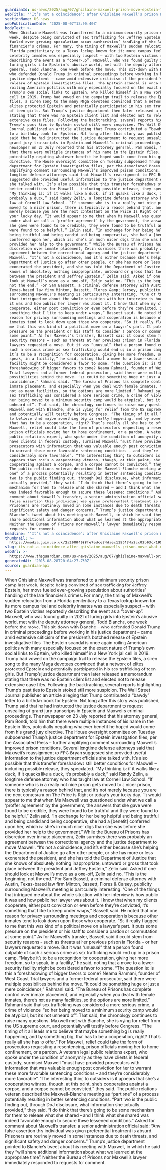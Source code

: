 ```yaml
---
guardianId: us-news/2025/aug/07/ghislaine-maxwell-prison-move-epstein-trump
webTitle: '‘It’s not a coincidence’: after Ghislaine Maxwell’s prison move … what next?'
sectionName: US news
webPublicationDate: '2025-08-07T13:00:40Z'
bodyText: >-
  When Ghislaine Maxwell was transferred to a minimum security prison camp last
  week, despite being convicted of sex trafficking for Jeffrey Epstein, her move
  fueled ever-growing speculation about authorities’ handling of the late
  financier’s crimes. For many, the timing of Maxwell’s sudden relocation from a
  Florida penitentiary to a Texas lockup known for its more campus feel and
  celebrity inmates was especially suspect – with two Epstein victims reportedly
  describing the event as a “cover-up”. Maxwell, who was found guilty in 2021 of
  luring girls into Epstein’s abusive world, met with the deputy attorney
  general, Todd Blanche, one week before the move. This sit-down with Blanche –
  who defended Donald Trump in criminal proceedings before working in his
  justice department – came amid extensive criticism of the president’s botched
  release of Epstein investigative files. The Epstein scandal is once again
  roiling American politics with many especially focused on the exact nature of
  Trump’s own social links to Epstein, who killed himself in a New York jail
  cell in 2019. Trump had vowed on the campaign trail to release the Epstein
  files, a siren song to the many Maga devotees convinced that a network of
  elites protected Epstein and potentially participated in his sex trafficking
  of teen girls. But Trump’s justice department then later released a memorandum
  stating that there was no Epstein client list and elected not to release
  extensive case files. Following the backtracking, several reports highlighting
  Trump’s past ties to Epstein stoked still more suspicion. The Wall Street
  Journal published an article alleging that Trump contributed a “bawdy” letter
  to a birthday book for Epstein. Not long after this story was published, Trump
  said that he had instructed the justice department to request unsealing of
  grand jury transcripts in Epstein and Maxwell’s criminal proceedings. The
  newspaper on 23 July reported that his attorney general, Pam Bondi, told him
  that there were multiple instances of his name in the Epstein files,
  potentially negating whatever benefit he hoped would come from his grand jury
  directive. The House oversight committee on Tuesday subpoenaed Trump’s justice
  department for Epstein investigation files, per the Associated Press – further
  amplifying comment surrounding Maxwell’s improved prison conditions. Several
  longtime defense attorneys said that Maxwell’s reassignment to FPC Bryan
  suggested she provided useful information to the justice department officials
  she talked with. It’s also possible that this transfer foreshadows still
  better conditions for Maxwell – including possible release, they speculated.
  “My thinking is: if it walks like a duck, if it quacks like a duck, it’s
  probably a duck,” said Randy Zelin, a longtime defense attorney who has taught
  law at Cornell Law School. “If someone who is in a really not nice prison gets
  moved to a nicer prison, there is typically a reason behind that, and it’s not
  merely because you are the next contestant on The Price Is Right or today’s
  your lucky day. “It would appear to me that when Ms Maxwell was questioned
  under what we call a ‘proffer agreement’ by the government, the answers that
  she gave were found to be credible, they were found to be truthful and they
  were found to be helpful,” Zelin said. “In exchange for her being helpful and
  being truthful and being candid and being cooperative, she had a [benefit]
  conferred upon her, which is: she’s in much nicer digs than she was before she
  provided her help to the government.” While the Bureau of Prisons has
  discretion over inmate placement, Zelin surmises there was probably an
  agreement between the correctional agency and the justice department to move
  Maxwell. “It’s not a coincidence, and it’s either because she’s helping the
  Department of Justice go after other people, or she has more or less
  exonerated the president, and she has told the Department of Justice that she
  knows of absolutely nothing inappropriate, untoward or gross that took place
  between the president and Jeffrey Epstein,” Zelin said. Asked if one should
  look at Maxwell’s move as a one-off, Zelin said no. “This is the beginning,
  not the end.” For Sam Bassett, a criminal defense attorney with Austin,
  Texas-based law firm Minton, Bassett, Flores &amp; Carsey, publicity
  surrounding Maxwell’s meeting is particularly interesting. “One of the things
  that intrigued me about the whole situation with her interview is how public
  it was and how public her lawyer was about it. I know that when my clients
  cooperate, either post conviction or even before they’re convicted, it’s
  something that I like to keep under wraps,” Bassett said. He noted that one
  reason for privacy surrounding meetings and cooperation is because other
  inmates tend to look down upon those who cooperate. “So it really flagged to
  me that this was kind of a political move on a lawyer’s part. It puts some
  pressure on the president or his staff to consider a pardon or commutation at
  some point.” As for Maxwell’s transfer, Bassett said it could stem from
  security reasons – such as threats at her previous prison in Florida – or her
  lawyers requested a move. But it was “unusual” that a person found culpable of
  such a serious crime as sex trafficking would end up in a prison camp. “Maybe
  it’s to be a recognition for cooperation, giving her more freedom, so to
  speak, in a facility,” he said, noting that a move to a lower-security
  facility might be considered a favor to some. “The question is: is this a
  foreshadowing of bigger favors to come? Neama Rahmani, founder of West Coast
  Trial lawyers and a former federal prosecutor, said there were multiple
  possibilities behind the move. “It could be something huge or just a mere
  coincidence,” Rahmani said. “The Bureau of Prisons has complete control over
  inmate placement, and especially when you deal with female inmates, there’s
  not as many facilities, so the options are more limited.” Rahmani said that
  sex trafficking was considered a more serious crime, a crime of violence, “so
  her being moved to a minimum security camp would be atypical, but it’s not
  unheard of”. That said, the chronology continues to raise many questions.
  Maxwell met with Blanche, she is vying for relief from the US supreme court,
  and potentially will testify before Congress. “The timing of it all leads me
  to believe that maybe something big is really happening, and by something big,
  that has to be a cooperation, right? That’s really all she has to offer.” For
  Maxwell, relief could take the form of prosecutors requesting a resentencing,
  prison officials moving her to home confinement, or a pardon. A veteran legal
  public relations expert, who spoke under the condition of anonymity as they
  have clients in federal custody, surmised Maxwell “must have provided
  prosecutors with information that was valuable enough post conviction for her
  to warrant these more favorable sentencing conditions – and they’re
  considerably more favorable”. “The interesting thing to outsiders is it
  appears that she’s a cooperating witness, though, at this point, she’s
  cooperating against a corpse, and a corpse cannot be convicted,” they said.
  The public relations veteran described the Maxwell-Blanche meeting as “part
  one” of a process potentially resulting in better sentencing conditions. “Part
  two is the public finding out, through DoJ disclosure, what information she
  actually provided,” they said. “I do think that there’s going to be some
  mechanism for them to release what she shared – and I think what she shared
  was indeed favorable enough to secure these lessened conditions.” Asked for
  comment about Maxwell’s transfer, a senior administration official said: “Any
  false assertion this individual was given preferential treatment is absurd.
  Prisoners are routinely moved in some instances due to death threats, and
  significant safety and danger concerns.” Trump’s justice department pointed to
  Blanche’s tweet about his meeting with Maxwell, in which he said they “will
  share additional information about what we learned at the appropriate time”.
  Neither the Bureau of Prisons nor Maxwell’s lawyer immediately responded to
  requests for comment.
headline: '‘It’s not a coincidence’: after Ghislaine Maxwell’s prison move … what next?'
thumbnail: >-
  https://media.guim.co.uk/2a26894588fe7edce34daec1152434a3cc03b63c/195_0_1951_1561/500.jpg
slug: its-not-a-coincidence-after-ghislaine-maxwells-prison-move-what-next
webUrl: >-
  https://www.theguardian.com/us-news/2025/aug/07/ghislaine-maxwell-prison-move-epstein-trump
generatedAt: '2025-08-28T20:04:27.730Z'
source: guardian-api
---
```

When Ghislaine Maxwell was transferred to a minimum security prison camp last week, despite being convicted of sex trafficking for Jeffrey Epstein, her move fueled ever-growing speculation about authorities’ handling of the late financier’s crimes. For many, the timing of Maxwell’s sudden relocation from a Florida penitentiary to a Texas lockup known for its more campus feel and celebrity inmates was especially suspect – with two Epstein victims reportedly describing the event as a “cover-up”. Maxwell, who was found guilty in 2021 of luring girls into Epstein’s abusive world, met with the deputy attorney general, Todd Blanche, one week before the move. This sit-down with Blanche – who defended Donald Trump in criminal proceedings before working in his justice department – came amid extensive criticism of the president’s botched release of Epstein investigative files. The Epstein scandal is once again roiling American politics with many especially focused on the exact nature of Trump’s own social links to Epstein, who killed himself in a New York jail cell in 2019. Trump had vowed on the campaign trail to release the Epstein files, a siren song to the many Maga devotees convinced that a network of elites protected Epstein and potentially participated in his sex trafficking of teen girls. But Trump’s justice department then later released a memorandum stating that there was no Epstein client list and elected not to release extensive case files. Following the backtracking, several reports highlighting Trump’s past ties to Epstein stoked still more suspicion. The Wall Street Journal published an article alleging that Trump contributed a “bawdy” letter to a birthday book for Epstein. Not long after this story was published, Trump said that he had instructed the justice department to request unsealing of grand jury transcripts in Epstein and Maxwell’s criminal proceedings. The newspaper on 23 July reported that his attorney general, Pam Bondi, told him that there were multiple instances of his name in the Epstein files, potentially negating whatever benefit he hoped would come from his grand jury directive. The House oversight committee on Tuesday subpoenaed Trump’s justice department for Epstein investigation files, per the Associated Press – further amplifying comment surrounding Maxwell’s improved prison conditions. Several longtime defense attorneys said that Maxwell’s reassignment to FPC Bryan suggested she provided useful information to the justice department officials she talked with. It’s also possible that this transfer foreshadows still better conditions for Maxwell – including possible release, they speculated. “My thinking is: if it walks like a duck, if it quacks like a duck, it’s probably a duck,” said Randy Zelin, a longtime defense attorney who has taught law at Cornell Law School. “If someone who is in a really not nice prison gets moved to a nicer prison, there is typically a reason behind that, and it’s not merely because you are the next contestant on The Price Is Right or today’s your lucky day. “It would appear to me that when Ms Maxwell was questioned under what we call a ‘proffer agreement’ by the government, the answers that she gave were found to be credible, they were found to be truthful and they were found to be helpful,” Zelin said. “In exchange for her being helpful and being truthful and being candid and being cooperative, she had a [benefit] conferred upon her, which is: she’s in much nicer digs than she was before she provided her help to the government.” While the Bureau of Prisons has discretion over inmate placement, Zelin surmises there was probably an agreement between the correctional agency and the justice department to move Maxwell. “It’s not a coincidence, and it’s either because she’s helping the Department of Justice go after other people, or she has more or less exonerated the president, and she has told the Department of Justice that she knows of absolutely nothing inappropriate, untoward or gross that took place between the president and Jeffrey Epstein,” Zelin said. Asked if one should look at Maxwell’s move as a one-off, Zelin said no. “This is the beginning, not the end.” For Sam Bassett, a criminal defense attorney with Austin, Texas-based law firm Minton, Bassett, Flores &amp; Carsey, publicity surrounding Maxwell’s meeting is particularly interesting. “One of the things that intrigued me about the whole situation with her interview is how public it was and how public her lawyer was about it. I know that when my clients cooperate, either post conviction or even before they’re convicted, it’s something that I like to keep under wraps,” Bassett said. He noted that one reason for privacy surrounding meetings and cooperation is because other inmates tend to look down upon those who cooperate. “So it really flagged to me that this was kind of a political move on a lawyer’s part. It puts some pressure on the president or his staff to consider a pardon or commutation at some point.” As for Maxwell’s transfer, Bassett said it could stem from security reasons – such as threats at her previous prison in Florida – or her lawyers requested a move. But it was “unusual” that a person found culpable of such a serious crime as sex trafficking would end up in a prison camp. “Maybe it’s to be a recognition for cooperation, giving her more freedom, so to speak, in a facility,” he said, noting that a move to a lower-security facility might be considered a favor to some. “The question is: is this a foreshadowing of bigger favors to come? Neama Rahmani, founder of West Coast Trial lawyers and a former federal prosecutor, said there were multiple possibilities behind the move. “It could be something huge or just a mere coincidence,” Rahmani said. “The Bureau of Prisons has complete control over inmate placement, and especially when you deal with female inmates, there’s not as many facilities, so the options are more limited.” Rahmani said that sex trafficking was considered a more serious crime, a crime of violence, “so her being moved to a minimum security camp would be atypical, but it’s not unheard of”. That said, the chronology continues to raise many questions. Maxwell met with Blanche, she is vying for relief from the US supreme court, and potentially will testify before Congress. “The timing of it all leads me to believe that maybe something big is really happening, and by something big, that has to be a cooperation, right? That’s really all she has to offer.” For Maxwell, relief could take the form of prosecutors requesting a resentencing, prison officials moving her to home confinement, or a pardon. A veteran legal public relations expert, who spoke under the condition of anonymity as they have clients in federal custody, surmised Maxwell “must have provided prosecutors with information that was valuable enough post conviction for her to warrant these more favorable sentencing conditions – and they’re considerably more favorable”. “The interesting thing to outsiders is it appears that she’s a cooperating witness, though, at this point, she’s cooperating against a corpse, and a corpse cannot be convicted,” they said. The public relations veteran described the Maxwell-Blanche meeting as “part one” of a process potentially resulting in better sentencing conditions. “Part two is the public finding out, through DoJ disclosure, what information she actually provided,” they said. “I do think that there’s going to be some mechanism for them to release what she shared – and I think what she shared was indeed favorable enough to secure these lessened conditions.” Asked for comment about Maxwell’s transfer, a senior administration official said: “Any false assertion this individual was given preferential treatment is absurd. Prisoners are routinely moved in some instances due to death threats, and significant safety and danger concerns.” Trump’s justice department pointed to Blanche’s tweet about his meeting with Maxwell, in which he said they “will share additional information about what we learned at the appropriate time”. Neither the Bureau of Prisons nor Maxwell’s lawyer immediately responded to requests for comment.

